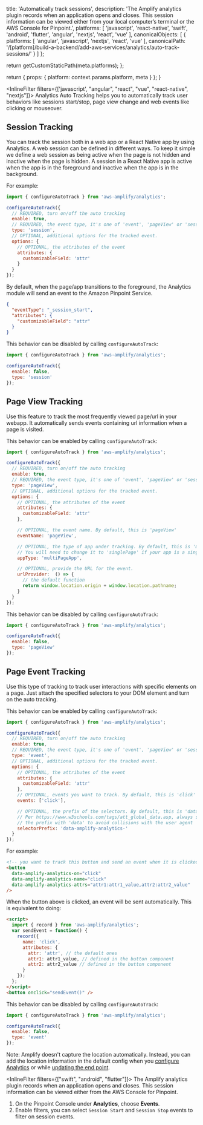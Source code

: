 
  title: 'Automatically track sessions',
  description: 'The Amplify analytics plugin records when an application opens and closes. This session information can be viewed either from your local computer’s terminal or the AWS Console for Pinpoint.',
  platforms: [
    'javascript',
    'react-native',
    'swift',
    'android',
    'flutter',
    'angular',
    'nextjs',
    'react',
    'vue'
  ],
  canonicalObjects: [
    {
      platforms: [
        'angular',
        'javascript',
        'nextjs',
        'react',
        'vue'
      ],
      canonicalPath: '/[platform]/build-a-backend/add-aws-services/analytics/auto-track-sessions/'
    }
  ]
};

  return getCustomStaticPath(meta.platforms);
};

  return {
    props: {
      platform: context.params.platform,
      meta
    }
  };
}


<InlineFilter filters={['javascript', "angular", "react", "vue", "react-native", "nextjs"]}>
Analytics Auto Tracking helps you to automatically track user behaviors like sessions start/stop, page view change and web events like clicking or mouseover.

## Session Tracking

You can track the session both in a web app or a React Native app by using Analytics. A web session can be defined in different ways. To keep it simple we define a web session as being active when the page is not hidden and inactive when the page is hidden. A session in a React Native app is active when the app is in the foreground and inactive when the app is in the background.

For example:

```javascript
import { configureAutoTrack } from 'aws-amplify/analytics';

configureAutoTrack({
  // REQUIRED, turn on/off the auto tracking
  enable: true,
  // REQUIRED, the event type, it's one of 'event', 'pageView' or 'session'
  type: 'session',
  // OPTIONAL, additional options for the tracked event.
  options: {
    // OPTIONAL, the attributes of the event
    attributes: {
      customizableField: 'attr'
    }
  }
});
```

By default, when the page/app transitions to the foreground, the Analytics module will send an event to the Amazon Pinpoint Service.

```json
{
  "eventType": "_session_start",
  "attributes": {
    "customizableField": "attr"
  }
}
```

This behavior can be disabled by calling `configureAutoTrack`:

```javascript
import { configureAutoTrack } from 'aws-amplify/analytics';

configureAutoTrack({
  enable: false,
  type: 'session'
});
```

## Page View Tracking

Use this feature to track the most frequently viewed page/url in your webapp. It automatically sends events containing url information when a page is visited.

This behavior can be enabled by calling `configureAutoTrack`:
```javascript
import { configureAutoTrack } from 'aws-amplify/analytics';

configureAutoTrack({
  // REQUIRED, turn on/off the auto tracking
  enable: true,
  // REQUIRED, the event type, it's one of 'event', 'pageView' or 'session'
  type: 'pageView',
  // OPTIONAL, additional options for the tracked event.
  options: {
    // OPTIONAL, the attributes of the event
    attributes: {
      customizableField: 'attr'
    },

    // OPTIONAL, the event name. By default, this is 'pageView'
    eventName: 'pageView',

    // OPTIONAL, the type of app under tracking. By default, this is 'multiPageApp'.
    // You will need to change it to 'singlePage' if your app is a single-page app like React
    appType: 'multiPageApp',

    // OPTIONAL, provide the URL for the event.
    urlProvider:  () => {
      // the default function
      return window.location.origin + window.location.pathname;
    }
  }
});
```

This behavior can be disabled by calling `configureAutoTrack`:
```javascript
import { configureAutoTrack } from 'aws-amplify/analytics';

configureAutoTrack({
  enable: false,
  type: 'pageView'
});
```

## Page Event Tracking

Use this type of tracking to track user interactions with specific elements on a page. Just attach the specified selectors to your DOM element and turn on the auto tracking.

This behavior can be enabled by calling `configureAutoTrack`:
```javascript
import { configureAutoTrack } from 'aws-amplify/analytics';

configureAutoTrack({
  // REQUIRED, turn on/off the auto tracking
  enable: true,
  // REQUIRED, the event type, it's one of 'event', 'pageView' or 'session'
  type: 'event',
  // OPTIONAL, additional options for the tracked event.
  options: {
    // OPTIONAL, the attributes of the event
    attributes: {
      customizableField: 'attr'
    },
    // OPTIONAL, events you want to track. By default, this is 'click'
    events: ['click'],

    // OPTIONAL, the prefix of the selectors. By default, this is 'data-amplify-analytics-'
    // Per https://www.w3schools.com/tags/att_global_data.asp, always start
    // the prefix with 'data' to avoid collisions with the user agent
    selectorPrefix: 'data-amplify-analytics-'
  }
});
```

For example:

```html
<!-- you want to track this button and send an event when it is clicked -->
<button
  data-amplify-analytics-on="click"
  data-amplify-analytics-name="click"
  data-amplify-analytics-attrs="attr1:attr1_value,attr2:attr2_value"
/>
```

When the button above is clicked, an event will be sent automatically. This is equivalent to doing:

```html
<script>
  import { record } from 'aws-amplify/analytics';
  var sendEvent = function() {
    record({
      name: 'click',
      attributes: {
        attr: 'attr', // the default ones
        attr1: attr1_value, // defined in the button component
        attr2: attr2_value // defined in the button component
      }
    });
  };
</script>
<button onclick="sendEvent()" />
```

This behavior can be disabled by calling `configureAutoTrack`:
```javascript
import { configureAutoTrack } from 'aws-amplify/analytics';

configureAutoTrack({
  enable: false,
  type: 'event'
});
```

<Callout>

Note: Amplify doesn't capture the location automatically. Instead, you can add the location information in the default config when you [configure Analytics](/[platform]/build-a-backend/add-aws-services/analytics/set-up-analytics/#set-up-existing-analytics-backend) or while [updating the end point](/[platform]/build-a-backend/add-aws-services/analytics/existing-resources).

</Callout>
</InlineFilter>

<InlineFilter filters={["swift", "android", "flutter"]}>
The Amplify analytics plugin records when an application opens and closes. This session information can be viewed either from the AWS Console for Pinpoint.

1. On the Pinpoint Console under **Analytics**, choose **Events**. 
2. Enable filters, you can select `Session Start` and `Session Stop` events to filter on session events.
</InlineFilter>
